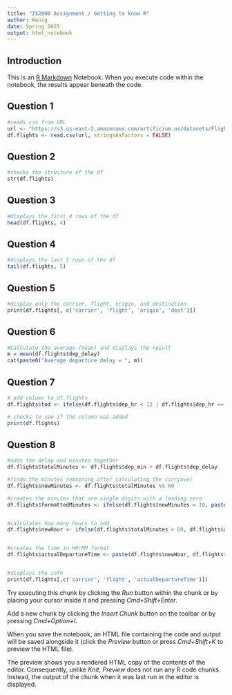 ```yaml
---
title: "IS2000 Assignment / Getting to know R"
author: Wenig
date: Spring 2023
output: html_notebook
---
```


## Introduction

This is an [R Markdown](http://rmarkdown.rstudio.com) Notebook. When you execute code within the notebook, the results appear beneath the code.

## Question 1

```r

#reads csv from URL 
url <- "https://s3.us-east-2.amazonaws.com/artificium.us/datasets/FlightsWithAirlines.csv"
df.flights <- read.csv(url, stringsAsFactors = FALSE)
```

## Question 2

```r
#checks the structure of the df 
str(df.flights)
```

## Question 3

```r
#displays the first 4 rows of the df 
head(df.flights, 4)
```

## Question 4

```r
#displays the last 5 rows of the df 
tail(df.flights, 5)
```

## Question 5

```r
#display only the carrier, flight, origin, and destination
print(df.flights[, c('carrier', 'flight', 'origin', 'dest')])

```

## Question 6

```r
#Calculate the average (mean) and displays the result 
m = mean(df.flights$dep_delay)
cat(paste0("Average departure delay = ", m))

```

## Question 7

```r
# add column to df.flights
df.flights$tod <- ifelse(df.flights$dep_hr < 12 | df.flights$dep_hr == 24, "am", "pm")

# checks to see if the column was added 
print(df.flights)

```



## Question 8

```r



#adds the delay and minutes together 
df.flights$totalMinutes <- df.flights$dep_min + df.flights$dep_delay

#finds the minutes remaining after calculating the carryover 
df.flights$newMinutes <- df.flights$totalMinutes %% 60

#creates the minutes that are single digits with a leading zero 
df.flights$formattedMinutes <- ifelse(df.flights$newMinutes < 10, paste0("0", df.flights$newMinutes), df.flights$newMinutes)


#calculates how many hours to add 
df.flights$newHour <- ifelse(df.flights$totalMinutes > 60, df.flights$dep_hr + floor(df.flights$totalMinutes / 60), df.flights$dep_hr)


#creates the time in HH:MM format 
df.flights$actualDepartureTime <- paste(df.flights$newHour, df.flights$formattedMinutes, sep= ":")


#displays the info 
print(df.flights[,c('carrier', 'flight', 'actualDepartureTime')])

```

Try executing this chunk by clicking the *Run* button within the chunk or by placing your cursor inside it and pressing *Cmd+Shift+Enter*.

Add a new chunk by clicking the *Insert Chunk* button on the toolbar or by pressing *Cmd+Option+I*.

When you save the notebook, an HTML file containing the code and output will be saved alongside it (click the *Preview* button or press *Cmd+Shift+K* to preview the HTML file).

The preview shows you a rendered HTML copy of the contents of the editor. Consequently, unlike *Knit*, *Preview* does not run any R code chunks. Instead, the output of the chunk when it was last run in the editor is displayed.
